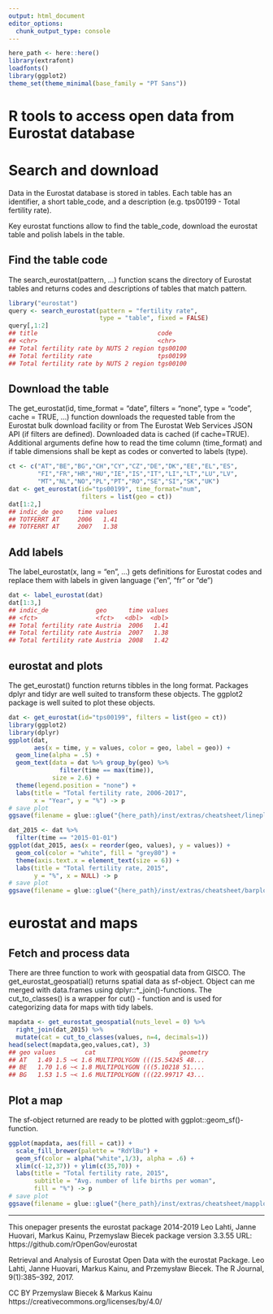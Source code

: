 ```yaml
---
output: html_document
editor_options: 
  chunk_output_type: console
---
```


```r
here_path <- here::here()
library(extrafont)
loadfonts()
library(ggplot2)
theme_set(theme_minimal(base_family = "PT Sans"))
```


R tools to access open data from Eurostat database
=========================================

# Search and download

Data in the Eurostat database is stored in tables.
Each table has an identifier, a short table_code, and 
a description (e.g. tps00199 - Total fertility rate).

Key eurostat functions allow to find the table_code, 
download the eurostat table and polish labels in the table.

## Find the table code

The search_eurostat(pattern, ...) function scans the directory 
of Eurostat tables and returns codes and descriptions of 
tables that match pattern.

```r
library("eurostat")
query <- search_eurostat(pattern = "fertility rate", 
                         type = "table", fixed = FALSE)
query[,1:2]
## title                                 code    
## <chr>                                 <chr>   
## Total fertility rate by NUTS 2 region tgs00100
## Total fertility rate                  tps00199
## Total fertility rate by NUTS 2 region tgs00100
```


## Download the table

The get_eurostat(id, time_format = "date", filters = "none", 
type = "code", cache = TRUE, ...) function downloads the 
requested table from the Eurostat bulk download facility or
from The Eurostat Web Services JSON API (if filters are defined). 
Downloaded data is cached (if cache=TRUE). 
Additional arguments define how to read the time column
(time_format) and if table dimensions shall be kept as 
codes or converted to labels (type).

```r
ct <- c("AT","BE","BG","CH","CY","CZ","DE","DK","EE","EL","ES",
        "FI","FR","HR","HU","IE","IS","IT","LI","LT","LU","LV",
        "MT","NL","NO","PL","PT","RO","SE","SI","SK","UK")
dat <- get_eurostat(id="tps00199", time_format="num", 
                    filters = list(geo = ct))
dat[1:2,]
## indic_de geo    time values
## TOTFERRT AT     2006   1.41
## TOTFERRT AT     2007   1.38
```

## Add labels

The label_eurostat(x, lang = "en", ...) gets definitions for Eurostat
codes and replace them with labels in given language ("en", "fr" or "de")

```r
dat <- label_eurostat(dat)
dat[1:3,]
## indic_de             geo      time values
## <fct>                <fct>   <dbl>  <dbl>
## Total fertility rate Austria  2006   1.41
## Total fertility rate Austria  2007   1.38
## Total fertility rate Austria  2008   1.42
```


## eurostat and plots

The get_eurostat() function returns tibbles in the long format. Packages
dplyr and tidyr are well suited to transform these objects. The ggplot2
package is well suited to plot these objects. 

```r
dat <- get_eurostat(id="tps00199", filters = list(geo = ct))
library(ggplot2)
library(dplyr)
ggplot(dat, 
       aes(x = time, y = values, color = geo, label = geo)) +
  geom_line(alpha = .5) +
  geom_text(data = dat %>% group_by(geo) %>% 
              filter(time == max(time)), 
            size = 2.6) + 
  theme(legend.position = "none") +
  labs(title = "Total fertility rate, 2006-2017", 
       x = "Year", y = "%") -> p
# save plot
ggsave(filename = glue::glue("{here_path}/inst/extras/cheatsheet/lineplot.pdf"),plot = p, width = 4.84, height = 3.26, device = cairo_pdf)
```

```r
dat_2015 <- dat %>% 
  filter(time == "2015-01-01") 
ggplot(dat_2015, aes(x = reorder(geo, values), y = values)) +
  geom_col(color = "white", fill = "grey80") + 
  theme(axis.text.x = element_text(size = 6)) +
  labs(title = "Total fertility rate, 2015",
       y = "%", x = NULL) -> p
# save plot
ggsave(filename = glue::glue("{here_path}/inst/extras/cheatsheet/barplot.pdf"),plot = p, width = 4.84, height = 3.26, device = cairo_pdf)
```


# eurostat and maps

## Fetch and process data

There are three function to work with geospatial data from GISCO. The
get_eurostat_geospatial() returns spatial data as sf-object. 
Object can me merged with data.frames using dplyr::*_join()-functions.
The cut_to_classes() is a wrapper for cut() - function and 
is used for categorizing data for maps with tidy labels.

```r
mapdata <- get_eurostat_geospatial(nuts_level = 0) %>% 
  right_join(dat_2015) %>% 
  mutate(cat = cut_to_classes(values, n=4, decimals=1))
head(select(mapdata,geo,values,cat), 3)
## geo values        cat                       geometry
## AT   1.49 1.5 ~< 1.6 MULTIPOLYGON (((15.54245 48...
## BE   1.70 1.6 ~< 1.8 MULTIPOLYGON (((5.10218 51....
## BG   1.53 1.5 ~< 1.6 MULTIPOLYGON (((22.99717 43...
```


## Plot a map

The sf-object returned are ready to be plotted with 
ggplot::geom_sf()-function.

```r
ggplot(mapdata, aes(fill = cat)) +
  scale_fill_brewer(palette = "RdYlBu") +
  geom_sf(color = alpha("white",1/3), alpha = .6) + 
  xlim(c(-12,37)) + ylim(c(35,70)) +
  labs(title = "Total fertility rate, 2015",
       subtitle = "Avg. number of life births per woman", 
       fill = "%") -> p
# save plot
ggsave(filename = glue::glue("{here_path}/inst/extras/cheatsheet/mapplot.pdf"),plot = p, width = 5.14, height = 4.26, device = cairo_pdf)
```

*******

This onepager presents the eurostat package 2014-2019 
Leo Lahti, Janne Huovari, Markus Kainu, Przemyslaw Biecek 
package version 3.3.55 URL: https://github.com/rOpenGov/eurostat

Retrieval and Analysis of Eurostat Open Data with the eurostat Package. 
Leo Lahti, Janne Huovari, Markus Kainu, and Przemysław Biecek. 
The R Journal, 9(1):385–392, 2017.

CC BY Przemyslaw Biecek & Markus Kainu
https://creativecommons.org/licenses/by/4.0/
